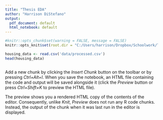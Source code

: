 ---
title: "Thesis EDA"
author: "Harrison DiStefano"
output:
  pdf_document: default
  html_notebook: default
---

```{r setup}
#knitr::opts_chunk$set(warning = FALSE, message = FALSE)
knitr::opts_knit$set(root.dir = "C:/Users/harrison/Dropbox/Schoolwork/Thesis/Project/")
```


```{r load data}
housing_data <- read.csv('data/processed.csv')
head(housing_data)
```


```{r}

```

Add a new chunk by clicking the *Insert Chunk* button on the toolbar or by pressing *Ctrl+Alt+I*.
When you save the notebook, an HTML file containing the code and output will be saved alongside it (click the *Preview* button or press *Ctrl+Shift+K* to preview the HTML file).

The preview shows you a rendered HTML copy of the contents of the editor. Consequently, unlike *Knit*, *Preview* does not run any R code chunks. Instead, the output of the chunk when it was last run in the editor is displayed.

